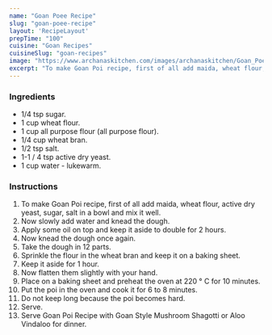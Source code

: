 ---
name: "Goan Poee Recipe"
slug: "goan-poee-recipe"
layout: 'RecipeLayout'
prepTime: "100"
cuisine: "Goan Recipes"
cuisineSlug: "goan-recipes"
image: "https://www.archanaskitchen.com/images/archanaskitchen/Goan_Poee_recipe_Yeast_Bread_5_1600.jpg"
excerpt: "To make Goan Poi recipe, first of all add maida, wheat flour, active dry yeast, sugar, salt in a bowl and mix it well"
---

### Ingredients

-  1/4 tsp sugar.
-  1 cup wheat flour.
- 1 cup all purpose flour (all purpose flour).
-  1/4 cup wheat bran.
-  1/2 tsp salt.
-  1-1 / 4 tsp active dry yeast.
-  1 cup water - lukewarm.

### Instructions

1. To make Goan Poi recipe, first of all add maida, wheat flour, active dry yeast, sugar, salt in a bowl and mix it well.
1. Now slowly add water and knead the dough.
1. Apply some oil on top and keep it aside to double for 2 hours.
1. Now knead the dough once again.
1. Take the dough in 12 parts.
1. Sprinkle the flour in the wheat bran and keep it on a baking sheet.
1. Keep it aside for 1 hour.
1. Now flatten them slightly with your hand.
1. Place on a baking sheet and preheat the oven at 220 ° C for 10 minutes.
1. Put the poi in the oven and cook it for 6 to 8 minutes.
1. Do not keep long because the poi becomes hard.
1. Serve.
1. Serve Goan Poi Recipe with Goan Style Mushroom Shagotti or Aloo Vindaloo for dinner.
